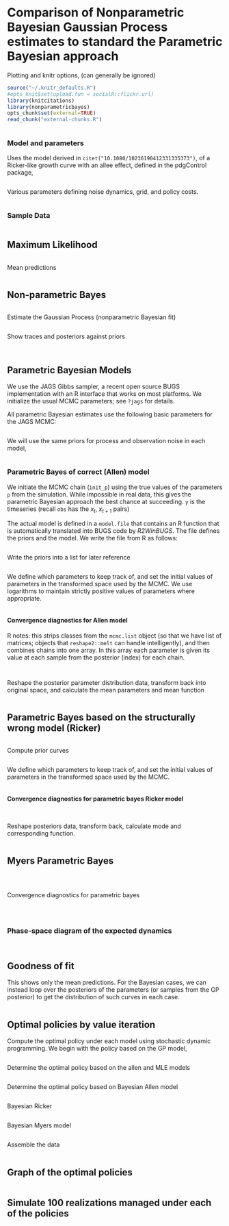 # Comparison of Nonparametric Bayesian Gaussian Process estimates to standard the Parametric Bayesian approach

Plotting and knitr options, (can generally be ignored)

```r
source("~/.knitr_defaults.R")
#opts_knit$set(upload.fun = socialR::flickr.url)
library(knitcitations)
library(nonparametricbayes) 
opts_chunk$set(external=TRUE)
read_chunk("external-chunks.R")
```


```r
```




### Model and parameters

Uses the model derived in ` citet("10.1080/10236190412331335373")`, of a Ricker-like growth curve with an allee effect, defined in the pdgControl package,


```r
```

Various parameters defining noise dynamics, grid, and policy costs.  

```r
```

### Sample Data

```r
```


## Maximum Likelihood

```r
```


Mean predictions

```r
```

## Non-parametric Bayes


```r
```


Estimate the Gaussian Process (nonparametric Bayesian fit)

```r
```


Show traces and posteriors against priors

```r
```


```r
```


Parametric Bayesian Models
---------------------------

We use the JAGS Gibbs sampler, a recent open source BUGS
implementation with an R interface that works on most platforms.
We initialize the usual MCMC parameters; see `?jags` for details.

All parametric Bayesian estimates use the following basic parameters for the JAGS MCMC:


```r
```


We will use the same priors for process and observation noise in each model, 

```r
```

### Parametric Bayes of correct (Allen) model

We initiate the MCMC chain (`init_p`) using the true values of the
parameters `p` from the simulation.  While impossible in real data, this
gives the parametric Bayesian approach the best chance at succeeding.
`y` is the timeseries (recall `obs` has the $x_t$, $x_{t+1}$ pairs)


The actual model is defined in a `model.file` that contains an R function
that is automatically translated into BUGS code by *R2WinBUGS*.  The file
defines the priors and the model. We write the file from R as follows: 


```r
```

Write the priors into a list for later reference

```r
```

We define which parameters to keep track of, and set the initial values of
parameters in the transformed space used by the MCMC.  We use logarithms
to maintain strictly positive values of parameters where appropriate.


```r
```


#### Convergence diagnostics for Allen model

R notes: this strips classes from the `mcmc.list` object (so that we have list of matrices; objects that `reshape2::melt` can handle intelligently), and then combines chains into one array. In this array each parameter is given its value at each sample from the posterior (index) for each chain.  

```r
```


```r
```


Reshape the posterior parameter distribution data, transform back into original space, and calculate the mean parameters and mean function

```r
```






## Parametric Bayes based on the structurally wrong model (Ricker)



```r
```


Compute prior curves

```r
```

We define which parameters to keep track of, and set the initial values of
parameters in the transformed space used by the MCMC.  


```r
```


#### Convergence diagnostics for parametric bayes Ricker model

```r
```

```r
```


Reshape posteriors data, transform back, calculate mode and corresponding function.  

```r
```


## Myers Parametric Bayes

```r
```


```r
```


```r
```

Convergence diagnostics for parametric bayes

```r
```



```r
```


```r
```



### Phase-space diagram of the expected dynamics

```r
```


```r
```


## Goodness of fit 

This shows only the mean predictions.  For the Bayesian cases, we can instead loop over the posteriors of the parameters (or samples from the GP posterior) to get the distribution of such curves in each case.  

```r
```



## Optimal policies by value iteration

Compute the optimal policy under each model using stochastic dynamic programming. We begin with the policy based on the GP model,


```r
```


Determine the optimal policy based on the allen and MLE models

```r
```

Determine the optimal policy based on Bayesian Allen model

```r
```

Bayesian Ricker

```r
```


Bayesian Myers model

```r
```


Assemble the data

```r
```



## Graph of the optimal policies

```r
```



## Simulate 100 realizations managed under each of the policies


```r
```

```r
```


```r
```

```r
```


```r
```
